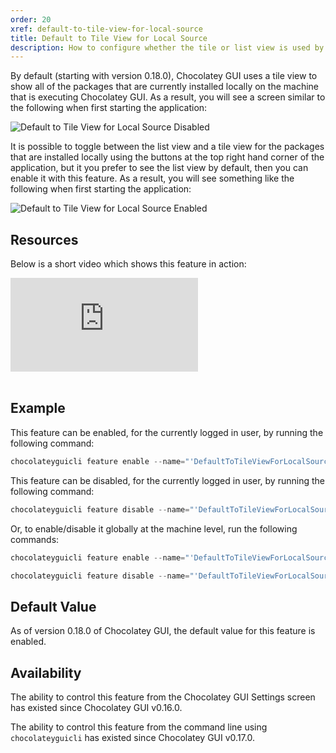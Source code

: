 ```yaml
---
order: 20
xref: default-to-tile-view-for-local-source
title: Default to Tile View for Local Source
description: How to configure whether the tile or list view is used by default
---
```


By default (starting with version 0.18.0), Chocolatey GUI uses a tile view to show all of the packages that are currently installed locally on the
machine that is executing Chocolatey GUI.  As a result, you will see a screen similar to the following when first
starting the application:

![Default to Tile View for Local Source Disabled](/images/chocolatey-gui/feature_default_tile_view_local_disabled.png "Default to Tile View for Local Source Disabled")

It is possible to toggle between the list view and a tile view for the packages that are installed locally using the
buttons at the top right hand corner of the application, but it you prefer to see the list view by default, then you
can enable it with this feature.  As a result, you will see something like the following when first starting the
application:

![Default to Tile View for Local Source Enabled](/images/chocolatey-gui/feature_default_tile_view_local_enabled.png "Default to Tile View for Local Source Enabled")

## Resources

Below is a short video which shows this feature in action:

<p>
<div class="ratio ratio-16x9">
    <iframe src="https://www.youtube.com/embed/LpeukOvEXEo?list=PL84yg23i9GBjAMY0OfHfn-MH4rviaccuc" frameborder="0" allow="autoplay; encrypted-media" allowfullscreen>
    </iframe>
</div>
<br />
</p>

## Example

This feature can be enabled, for the currently logged in user, by running the following command:

```powershell
chocolateyguicli feature enable --name="'DefaultToTileViewForLocalSource'"
```

This feature can be disabled, for the currently logged in user, by running the following command:

```powershell
chocolateyguicli feature disable --name="'DefaultToTileViewForLocalSource'"
```

Or, to enable/disable it globally at the machine level, run the following commands:

```powershell
chocolateyguicli feature enable --name="'DefaultToTileViewForLocalSource'" --global

chocolateyguicli feature disable --name="'DefaultToTileViewForLocalSource'" --global
```

## Default Value

As of version 0.18.0 of Chocolatey GUI, the default value for this feature is enabled.

## Availability

The ability to control this feature from the Chocolatey GUI Settings screen has existed since Chocolatey GUI v0.16.0.

The ability to control this feature from the command line using `chocolateyguicli` has existed since Chocolatey GUI
v0.17.0.
